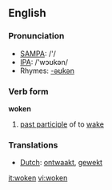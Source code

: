 ==English==
=== Pronunciation ===
*[[w:SAMPA|SAMPA]]: /'/
*[[w:IPA|IPA]]: /'wɔʊkən/
*Rhymes: [[Rhymes:English:-əʊkən|-əʊkən]]

=== Verb form===

'''woken'''

# [[past participle]] of to [[wake]]

=== Translations ===
*[[Dutch]]: [[ontwaakt]], [[gewekt]]

[[it:woken]]
[[vi:woken]]